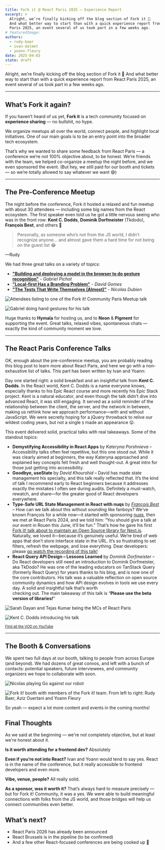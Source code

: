 ```yaml
---
title: Fork it @ React Paris 2025 – Experience Report
excerpt: >
  Alright, we’re finally kicking off the blog section of Fork it 🎉
  And what better way to start than with a quick experience report from React
  Paris 2025, an event several of us took part in a few weeks ago.
# featuredImage: 
authors:
  - rudy-baer
  - ivan-dalmet
  - yoann-fleury
date: 2025-04-03
state: draft
---
```


Alright, we’re finally kicking off the blog section of Fork it 🎉
And what better way to start than with a quick experience report from React
Paris 2025, an event several of us took part in a few weeks ago.

---

## What’s Fork it again?

If you haven’t heard of us yet, **Fork it** is a tech community focused on
**experience sharing** — no bullshit, no hype.

We organize meetups all over the world, connect people, and highlight local
initiatives. One of our main goals is to be an entry point into the broader tech ecosystem.

That’s why we wanted to share some feedback from React Paris — a conference
we’re not 100% objective about, to be honest. We’re friends with the team, we
helped co-organize a meetup the night before, and we even sponsored the event.
(But hey, we still paid for our booth and tickets — so we’re totally allowed to
say whatever we want 😅)

---

## The Pre-Conference Meetup

The night before the conference, Fork it hosted a relaxed and fun meetup with
about 30 attendees — including some big names from the React ecosystem.
The first speaker even told us he got a little nervous seeing who was in the
front row: **Kent C. Dodds**, **Dominik Dorfmeister** (Tkdodo), **François Best**, and
others 👀

<blockquote className="mb-0"><p className="mb-0">Personally, as someone who’s not from the JS world, I didn’t recognize anyone… and almost gave them a hard time for not being on the guest list 😂</p></blockquote>

<p className="mt-0">—Rudy</p>

We had three great talks on a variety of topics:
  - <a href="/events/2025-france-paris-meetup/talks/building-and-deploying-a-model-in-the-browser-to-do-gesture-recognition">**"Building and deploying a model in the browser to do gesture recognition"**</a> - *Gabriel Pichot*
  - <a href="/events/2025-france-paris-meetup/talks/local-first-has-a-branding-problem">**"Local-first Has a Branding Problem"**</a> - *David Gomes*
  - <a href="/events/2025-france-paris-meetup/talks/the-tests-that-write-themselves-almost">**"The Tests That Write Themselves (Almost)"**</a> - *Nicolas Dubien*

![Attendees listing to one of the Fork it! Community Paris Meetup talk](./attendees-listening-to-the-speaker-at-fork-it-community-paris-meetup.jpg)

![Gabriel doing hand gestures for his talk](./gabriel-doing-hand-gestures-for-his-talk.jpg)

Huge thanks to **Hymaïa** for hosting us, and to **Neon** & **Pigment** for
supporting the event. Great talks, relaxed vibes, spontaneous chats — exactly
the kind of community moment we love.

---

## The React Paris Conference Talks

OK, enough about the pre-conference meetup, you are probably reading this blog
post to learn more about React Paris, and here we go with a non-exhaustive list
of talks. This part has been written by Ivan and Yoann:

Day one started right: a solid breakfast and an insightful talk from
**Kent C. Dodds**. In the React world, Kent C. Dodds is a name everyone knows,
especially thanks to his Epic React course and more recently his Epic Stack
project. Kent is a natural educator, and even though the talk didn’t dive into
advanced React, it was still engaging. It served as a solid reminder of the
relationship between the client, the server, and the network in between, making
us rethink how we approach performance—with and without JavaScript. We were
secretly hoping for a jQuery throwback to relive our wildest coding years,
but not a single `$` made an appearance 😛.

This event delivered solid, practical talks with real takeaways. Some of the
standout topics:

- **Demystifying Accessibility in React Apps** by *Kateryna Porshnieva* – Accessibility
  talks often feel repetitive, but this one stood out. While it was clearly aimed
  at beginners, the way Kateryna approached and explained key concepts felt fresh
  and well thought-out. A great intro for those just getting into accessibility.
- **Goodbye, useState** by *David Khourshid* – David has made state management
  his specialty, and this talk really reflected that. It’s the kind of talk I
  recommend early to React beginners because it addresses exactly the mistakes I
  often see during audits. Definitely a must-watch, rewatch, and share—for the
  greater good of React developers everywhere.
- **Type-Safe URL State Management in React with nuqs** by [*François Best*](/people/francois-best) – How
  can we talk about this without sounding like fanboys? We’ve known François for
  a while now—it started with sponsoring [nuqs](https://nuqs.47ng.com/), then we met at React Paris 2024,
  and we told him: “You should give a talk at our event in Rouen this June, 
  it’ll be fun.” That’s how he gave his first [Fork it! talk about to maintain an Open Source library for Next.js](https://www.forkit.community/events/2024-france-rouen/talks/maintaining-an-open-source-library-for-next-js-feedback-and-tips). Naturally, we loved
  it—because it’s genuinely useful. We’re tired of web apps that don’t store
  interface state in the URL. It’s so frustrating to set filters, refresh the
  webpage, and lose everything. Dear developers: please [go watch the recording
  of this talk!](https://www.youtube.com/watch?v=U__Rwsp8v78)
- **React Query API Design – Lessons Learned** by *Dominik Dorfmeister* – Do
  React developers still need an introduction to Dominik Dorfmeister, aka TkDodo?
  He was one of the leading educators on TanStack Query (formerly React Query)
  for years thanks to his blog, and is now one of the core contributors. His talk
  was a valuable reflection on open source community dynamics and how API design
  evolves in tools we use every day. A solid and insightful talk that’s worth\
  checking out. The main takeaway of this talk is “**Please use the beta version of libraries!**”

![Sarah Dayan and Tejas Kumar being the MCs of React Paris](./sarah-and-tejas-mcing-on-react-paris-stage.jpg)

![Kent C. Dodds introducing his talk](./kent-c-dodds-introducing-his-talk.jpg)

<small>[Find all the VOD on YouTube](https://www.youtube.com/playlist?list=PL53Z0yyYnpWitP8Zv01TSEQmKLvuRh_Dj)</small>

---

## The Booth & Conversations

We spent two full days at our booth, talking to people from across Europe
(and beyond). We had dozens of great convos, and left with a bunch of contacts:
potential speakers, future interviewees, and community organizers we hope to
collaborate with soon.

![Nicolas playing Go against our robot](./nicolas-playing-go-against-our-robot.jpg)

![Fork it! booth with members of the Fork it! team. From left to right: Rudy Baer, Aziz Ouertani and Yoann Fleury](./fork-it-booth-with-members-of-the-fork-it-team.jpg)

So yeah — expect a lot more content and events in the coming months!

## Final Thoughts

As we said at the beginning — we're not completely objective, but at least we're honest about it.

**Is it worth attending for a frontend dev?** Absolutely

**Even if you’re not into React?** Ivan and Yoann would tend to say yes. React is in the name of the conference, but it really accessible to frontend developers and even more.

**Vibe, venue, people?** All really solid.

**As a sponsor, was it worth it?** That’s always hard to measure precisely — but for Fork it! Community, it was a yes. We were able to build meaningful connections with folks from the JS world, and those bridges will help us connect communities even better.

## What’s next?

- React Paris 2026 has already been announced
- React Brussels is in the pipeline (to be confirmed)
- And a few other React-focused conferences are being cooked up 👀

